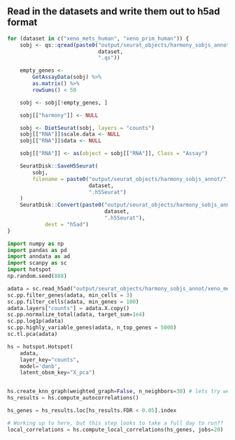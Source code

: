 ## Read in the datasets and write them out to h5ad format
```r
for (dataset in c("xeno_mets_human", "xeno_prim_human")) {
    sobj <- qs::qread(paste0("output/seurat_objects/harmony_sobjs_annot/",
                             dataset,
                             ".qs"))

    empty_genes <-
        GetAssayData(sobj) %>%
        as.matrix() %>%
        rowSums() < 50

    sobj <- sobj[!empty_genes, ]

    sobj[["harmony"]] <- NULL

    sobj <- DietSeurat(sobj, layers = "counts")
    sobj[["RNA"]]$scale.data <- NULL
    sobj[["RNA"]]$data <- NULL

    sobj[["RNA"]] <- as(object = sobj[["RNA"]], Class = "Assay")

    SeuratDisk::SaveH5Seurat(
        sobj,
        filename = paste0("output/seurat_objects/harmony_sobjs_annot/",
                          dataset,
                          ".h5Seurat")
    )
    SeuratDisk::Convert(paste0("output/seurat_objects/harmony_sobjs_annot/",
                               dataset,
                               ".h5Seurat"),
            dest = "h5ad")
}
```

```python
import numpy as np
import pandas as pd
import anndata as ad
import scanpy as sc
import hotspot
np.random.seed(888)

adata = sc.read_h5ad("output/seurat_objects/harmony_sobjs_annot/xeno_mets_human.h5ad")
sc.pp.filter_genes(adata, min_cells = 3)
sc.pp.filter_cells(adata, min_genes = 100)
adata.layers["counts"] = adata.X.copy()
sc.pp.normalize_total(adata, target_sum=1e4)
sc.pp.log1p(adata)
sc.pp.highly_variable_genes(adata, n_top_genes = 5000)
sc.tl.pca(adata)

hs = hotspot.Hotspot(
    adata,
    layer_key="counts",
    model='danb',
    latent_obsm_key="X_pca")


hs.create_knn_graph(weighted_graph=False, n_neighbors=30) # lets try weighted_graph = True
hs_results = hs.compute_autocorrelations()

hs_genes = hs_results.loc[hs_results.FDR < 0.05].index

# Working up to here, but this step looks to take a full day to run??
local_correlations = hs.compute_local_correlations(hs_genes, jobs=20)

```